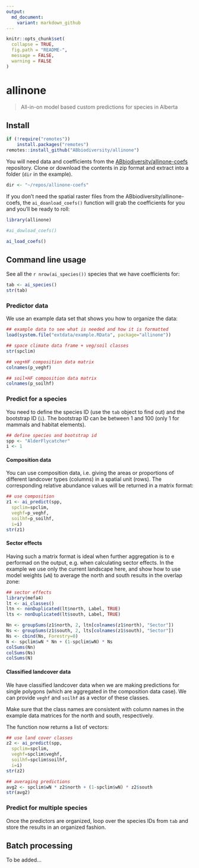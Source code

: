 ```yaml
---
output:
  md_document:
    variant: markdown_github
---
```


```r
knitr::opts_chunk$set(
  collapse = TRUE,
  fig.path = "README-",
  message = FALSE,
  warning = FALSE
)
```

# allinone

> All-in-on model based custom predictions for species in Alberta

## Install

```r
if (!require("remotes"))
    install.packages("remotes")
remotes::install_github("ABbiodiversity/allinone")
```

You will need data and coefficients from the [ABbiodiversity/allinone-coefs](https://github.com/ABbiodiversity/allinone-coefs) repository. Clone or download the contents in zip format and extract into a folder (`dir` in the example).

```r
dir <- "~/repos/allinone-coefs"
```

If you don't need the spatial raster files from the ABbiodiversity/allinone-coefs, the `ai_doanload_coefs()` function will grab the coefficients for you and you'll be ready to roll:

```r
library(allinone)

#ai_dowload_coefs()

ai_load_coefs()
```

## Command line usage

See all the `r nrow(ai_species())` species that we have coefficients for:

```r
tab <- ai_species()
str(tab)
```

### Predictor data

We use an example data set that shows you how to organize the data:

```r
## example data to see what is needed and how it is formatted
load(system.file("extdata/example.RData", package="allinone"))

## space climate data frame + veg/soil classes
str(spclim)

## veg+HF composition data matrix
colnames(p_veghf)

## soil+HF composition data matrix
colnames(p_soilhf)
```

### Predict for a species

You need to define the species ID (use the `tab` object to find out) and the bootstrap ID (`i`). The bootstrap ID can be between 1 and 100 (only 1 for mammals and habitat elements).

```r
## define species and bootstrap id
spp <- "AlderFlycatcher"
i <- 1
```

#### Composition data

You can use composition data, i.e. giving the areas or proportions of different landcover types (columns) in a spatial unit (rows). The corresponding relative abundance values will be returned in a matrix format:

```r
## use composition
z1 <- ai_predict(spp, 
  spclim=spclim, 
  veghf=p_veghf, 
  soilhf=p_soilhf,
  i=i)
str(z1)
```

#### Sector effects

Having such a matrix format is ideal when further aggregation is to e performad on the output, e.g. when calculating sector effects. In the example we use only the current landscape here, and show how to use model weights (`wN`) to average the north and south results in the overlap zone:

```r
## sector effects
library(mefa4)
lt <- ai_classes()
ltn <- nonDuplicated(lt$north, Label, TRUE)
lts <- nonDuplicated(lt$south, Label, TRUE)

Nn <- groupSums(z1$north, 2, ltn[colnames(z1$north), "Sector"])
Ns <- groupSums(z1$south, 2, lts[colnames(z1$south), "Sector"])
Ns <- cbind(Ns, Forestry=0)
N <- spclim$wN * Nn + (1-spclim$wN) * Ns
colSums(Nn)
colSums(Ns)
colSums(N)
```

#### Classified landcover data

We have classified landcover data when we are making predictions for single polygons (which are aggregated in the composition data case). We can provide `veghf` and `soilhf` as a vector of these classes.

Make sure that the class names are consistent with column names in the example data matrices for the north and south, respectively.

The function now returns a list of vectors:


```r
## use land cover classes
z2 <- ai_predict(spp, 
  spclim=spclim, 
  veghf=spclim$veghf, 
  soilhf=spclim$soilhf,
  i=i)
str(z2)

## averaging predictions
avg2 <- spclim$wN * z2$north + (1-spclim$wN) * z2$south
str(avg2)
```

### Predict for multiple species

Once the predictors are organized, loop over the species IDs from `tab` and store the results in an organized fashion.

## Batch processing

To be added...
